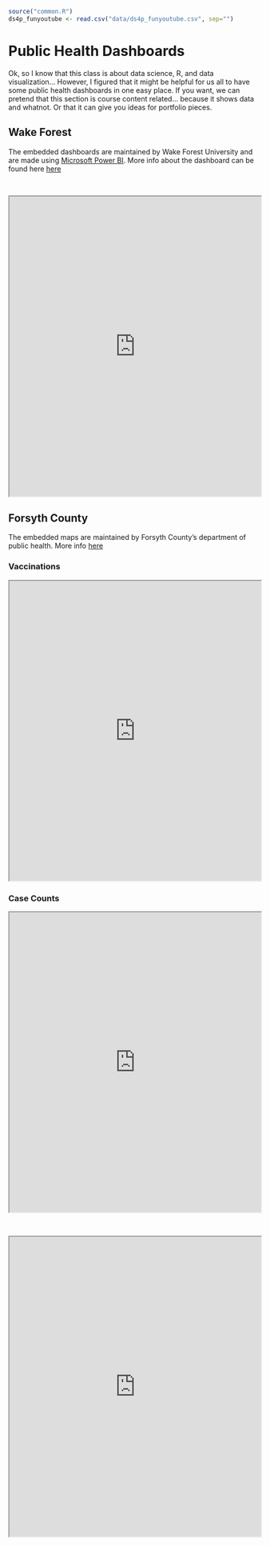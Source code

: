 
```r
source("common.R")
ds4p_funyoutube <- read.csv("data/ds4p_funyoutube.csv", sep="")
```

# Public Health Dashboards {-}

Ok, so I know that this class is about data science, R, and data visualization... However, I figured that it might be helpful for us all to have some public health dashboards in one easy place. If you want, we can pretend that this section is course content related... because it shows data and whatnot. Or that it can give you ideas for portfolio pieces. 

## Wake Forest {-}

The embedded dashboards are maintained by Wake Forest University and are made using [Microsoft Power BI](https://powerbi.microsoft.com/en-us/what-is-power-bi/). More info about the dashboard can be found here [here]( https://ourwayforward.wfu.edu/covid-19-dashboard)

<br>

<iframe src="https://ourwayforward.wfu.edu/covid-19-dashboard/#powerbi-embedded-1946"  scrolling="no" style="width: 100%; height:600px"></iframe>



##  Forsyth County {-}

The embedded maps are maintained by Forsyth County's department of public health. More info [here]( https://www.co.forsyth.nc.us/covidupdate/)

### Vaccinations {-}

<iframe src="https://mapf.maps.arcgis.com/apps/opsdashboard/index.html#/80838562a4c64050abf201c0e8beb441" style="width:100%;height:600px"></iframe>

### Case Counts {-}

<iframe src="https://mapf.maps.arcgis.com/apps/opsdashboard/index.html#/926f40a0fb9d43729fbc0f42f0f5a940" style="width:100%;height:600px"></iframe>

<br>

<iframe src="https://mapf.maps.arcgis.com/apps/opsdashboard/index.html#/2a7cc9a3b6a842228f489c080c48ccc6" style="width:100%;height:600px"></iframe>

